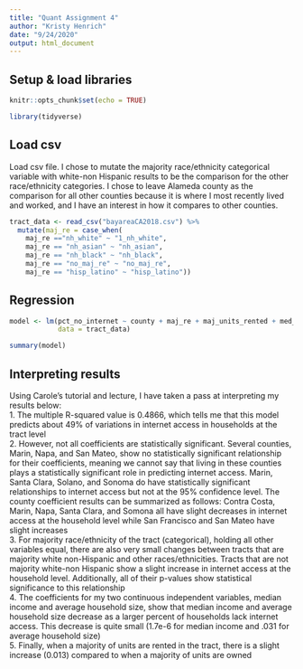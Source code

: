 ```yaml
---
title: "Quant Assignment 4"
author: "Kristy Henrich"
date: "9/24/2020"
output: html_document
---
```

## Setup & load libraries

```r
knitr::opts_chunk$set(echo = TRUE)
```

```r
library(tidyverse)
```

## Load csv
Load csv file. I chose to mutate the majority race/ethnicity categorical variable with white-non Hispanic results to be the comparison for the other race/ethnicity categories. I chose to leave Alameda county as the comparison for all other counties because it is where I most recently lived and worked, and I have an interest in how it compares to other counties.

```r
tract_data <- read_csv("bayareaCA2018.csv") %>%
  mutate(maj_re = case_when(
    maj_re =="nh_white" ~ "1_nh_white", 
    maj_re == "nh_asian" ~ "nh_asian", 
    maj_re == "nh_black" ~ "nh_black", 
    maj_re == "no_maj_re" ~ "no_maj_re",
    maj_re == "hisp_latino" ~ "hisp_latino"))
```

## Regression
```r
model <- lm(pct_no_internet ~ county + maj_re + maj_units_rented + med_incomeE + avg_hh_sizeE, 
            data = tract_data)

summary(model)
```

## Interpreting results
Using Carole's tutorial and lecture, I have taken a pass at interpreting my results below:  
 1. The multiple R-squared value is 0.4866, which tells me that this model predicts about 49% of variations in internet access in households at the tract level  
 2. However, not all coefficients are statistically significant. Several counties, Marin, Napa, and San Mateo, show no statistically significant relationship for their coefficients, meaning we cannot say that living in these counties plays a statistically significant role in predicting internet access. Marin, Santa Clara, Solano, and Sonoma do have statistically significant relationships to internet access but not at the 95% confidence level. The county coefficient results can be summarized as follows: Contra Costa, Marin, Napa, Santa Clara, and Somona all have slight decreases in internet access at the household level while San Francisco and San Mateo have slight increases  
 3. For majority race/ethnicity of the tract (categorical), holding all other variables equal, there are also very small changes between tracts that are majority white non-Hispanic and other races/ethnicities. Tracts that are not majority white-non Hispanic show a slight increase in internet access at the household level. Additionally, all of their p-values show statistical significance to this relationship  
 4. The coefficients for my two continuous independent variables, median income and average household size, show that median income and average household size decrease as a larger percent of households lack internet access. This decrease is quite small (1.7e-6 for median income and .031 for average household size)  
 5. Finally, when a majority of units are rented in the tract, there is a slight increase (0.013) compared to when a majority of units are owned
